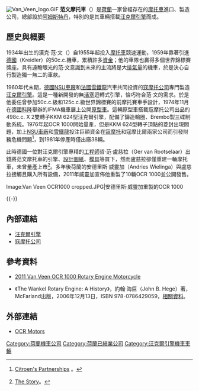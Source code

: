 {{noteTA
|1=zh-hans:范文摩托車;zh-hk:范文摩托車;zh-tw:范文摩托車;zh-cn:范文摩托车;zh-sg:范文摩托车;
}}
[[File:Van_Veen_logo.GIF|thumb]]
'''范文摩托車'''（{{lang-nl|Van Veen, Van Veen Kreid}}）是[[荷蘭|荷蘭]]一家曾經存在的[[摩托車|摩托車]]進口、製造公司，總部設於[[阿姆斯特丹|阿姆斯特丹]]，特別的是其車輛搭載[[汪克爾引擎|汪克爾引擎]]而成。

== 歷史與概要 ==
{{Infobox 機車
|name             = 范文OCR 1000
|image            = [[File:OCR1000.jpg|200px]]
|caption          = 
|aka              = 
|manufacturer     = 范文摩托車
|parent_company   = 
|production       = 1974年-1981年
|assembly         = [[荷蘭|荷蘭]][[阿姆斯特丹|阿姆斯特丹]]
|predecessor      = 
|successor        = 
|class            = 
|engine           = 498c.c. X 2雙轉子KKM 624型[[汪克爾引擎|汪克爾引擎]]
|bore_stroke      = 
|compression      = 9.0：1
|top_speed        = 224km/hr
|power            = 100hp / 6,500rpm
|torque           = 
|ignition         = 
|transmission     = 四速
|frame            = 
|suspension       = 
|brakes           = 
|tires            = 前輪：110/90-18<br>後輪：120/90-18
|rake_trail       = 
|wheelbase        = 
|length           = 
|width            = 
|height           = 
|seat_height      = 
|dry_weight       = 292[[公斤|公斤]]
|wet_weight       = 
|fuel_capacity    = 24L
|oil_capacity     = 
|fuel_consumption = 
|turning_radius   = 
}}

1934年出生的漢克·范·文（{{lang-nl|Henk van Veen}}）自1955年起投入[[摩托車|摩托車]]競速運動，1959年靠著引進[[德國|德國]]{{link-en|克雷德勒|Kreidler}}（Kreidler）的50c.c.機車，累積許多[[资本|資金]]；他的車隊也贏得多個世界錦標賽獎座。具有遠瞻眼光的范·文意識到未來的主流將是大[[排氣量|排氣量]]的機車，於是決心自行製造獨一無二的車款。

1960年代末期，[[德國|德國]][[NSU車廠|NSU車廠]]和[[法國|法國]][[雪鐵龍|雪鐵龍]]汽車共同投資的[[寇摩托公司|寇摩托公司]]專門製造[[汪克爾引擎|汪克爾引擎]]。這是一種新開發的無[[活塞|活塞]]迴轉式引擎，恰巧符合范·文的需求。於是他委任曾參加50c.c.級和125c.c.級世界錦標賽的前摩托賽車手{{link-en|喬斯·斯胡赫斯|Jos Schurgers}}設計，1974年11月在[[德國|德國]][[科隆|科隆]]舉辦的IFMA機車展上公開[[原型_(工程)|原型車]]。這輛原型車搭載寇摩托公司出品的498c.c. X 2雙轉子KKM 624型汪克爾引擎，配備了鑄造輪圈、Brembo製三碟制動系統。1976年起OCR 1000開始量產，但是KKM 624型轉子頂點的菱封出現問題，加上[[NSU車廠|NSU車廠]]和[[雪鐵龍|雪鐵龍]]投注巨額資金在[[寇摩托公司|寇摩托]]和寇摩比爾兩家公司而引發財務危機問題<ref>{{en}}[http://www.citroencarclub.com/drupal/node/105 Citroen's Partnerships] {{Wayback|url=http://www.citroencarclub.com/drupal/node/105 |date=20141129021224 }}。</ref>，到1981年停產時僅出廠38輛。

此時德國一位對汪克爾引擎專精的[[工程師|工程師]]哲·范·盧慈拉（Ger van Rootselaar）出錢將范文摩托車的引擎、[[工程圖|設計圖紙]]、[[模具|模具]]等買下，然而盧慈拉卻僅重建一輛摩托車，未曾量產上市<ref>{{en}}[http://ocrmotors.com/page1/ The Story]。</ref>。多年後荷蘭的安德里斯·威靈加（Andries Wielinga）與盧慈拉接觸且購入所有設備，2011年威靈加宣佈他重製了10輛OCR 1000並公開發售。

<gallery>
Image:Van Veen OCR1000 cropped.JPG|安德里斯·威靈加重製的OCR 1000
</gallery>
{{-}}

== 內部連結 ==
* [[汪克爾引擎|汪克爾引擎]]
* [[寇摩托公司|寇摩托公司]]

== 參考資料 ==
* {{en}}[http://www.motorcycleclassics.com/more-classic-motorcycles/van-veen-ocr-1000-rotary-engine-motorcycle-zmmz11sozraw.aspx 2011 Van Veen OCR 1000 Rotary Engine Motorcycle]
* 《The Wankel Rotary Engine: A History》，約翰·海巨（John B. Hege）著，McFarland出版，2006年12月13日，ISBN 978-0786429059，[https://books.google.com.tw/books?id=IB2lMFqTTl8C&pg=PA85&lpg=PA85&dq=Comotor+NSU+Citro%C3%ABn&source=bl&ots=_3v4bCFvy6&sig=uhn1J9KNQ0V76ubUaTEBnd3sA7M&hl=zh-TW&sa=X&ved=0CEcQ6AEwBmoVChMIwqbouOmsyAIVChqUCh2N7AHq#v=onepage&q=Comotor%20NSU%20Citro%C3%ABn&f=false 相關資料]。
{{reflist}}

== 外部連結 ==
* {{en}}[http://ocrmotors.com/ OCR Motors]

[[Category:荷蘭機車公司|Category:荷蘭機車公司]]
[[Category:荷蘭已結業公司|Category:荷蘭已結業公司]]
[[Category:汪克爾引擎機車車輛|Category:汪克爾引擎機車車輛]]